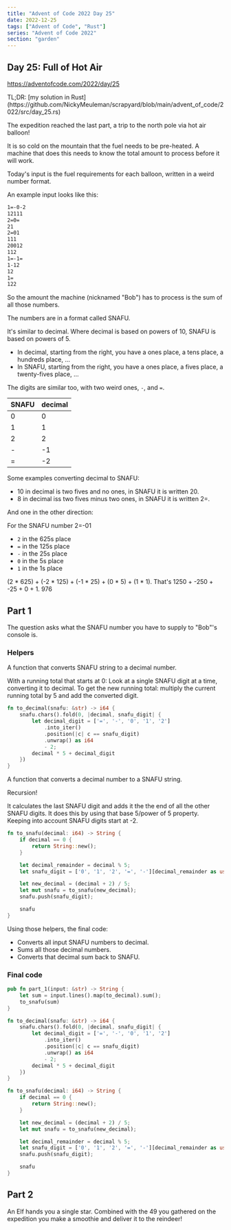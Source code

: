 ```yaml
---
title: "Advent of Code 2022 Day 25"
date: 2022-12-25
tags: ["Advent of Code", "Rust"]
series: "Advent of Code 2022"
section: "garden"
---
```

## Day 25: Full of Hot Air

https://adventofcode.com/2022/day/25

<Aside>
TL;DR: [my solution in Rust](https://github.com/NickyMeuleman/scrapyard/blob/main/advent_of_code/2022/src/day_25.rs)
</Aside>

The expedition reached the last part, a trip to the north pole via hot air balloon!

It is so cold on the mountain that the fuel needs to be pre-heated.
A machine that does this needs to know the total amount to process before it will work.

Today's input is the fuel requirements for each balloon, written in a weird number format.

An example input looks like this:

```txt title=input.txt
1=-0-2
12111
2=0=
21
2=01
111
20012
112
1=-1=
1-12
12
1=
122
```

So the amount the machine (nicknamed "Bob") has to process is the sum of all those numbers.

The numbers are in a format called SNAFU.

It's similar to decimal.
Where decimal is based on powers of 10, SNAFU is based on powers of 5.

- In decimal, starting from the right, you have a ones place, a tens place, a hundreds place, ...
- In SNAFU, starting from the right, you have a ones place, a fives place, a twenty-fives place, ... 

The digits are similar too, with two weird ones, `-`, and `=`.

| SNAFU | decimal |
| --- | --- |
| 0 | 0 |
| 1 | 1 |
| 2 | 2 |
| - | -1 |
| = | -2 |

Some examples converting decimal to SNAFU:

- 10 in decimal is two fives and no ones, in SNAFU it is written 20.
- 8 in decimal iss two fives minus two ones, in SNAFU it is written 2=.

And one in the other direction:

For the SNAFU number 2=-01
- `2` in the 625s place
- `=` in the 125s place
- `-` in the 25s place
- `0` in the 5s place
- `1` in the 1s place

(2 * 625) + (-2 * 125) + (-1 * 25) + (0 * 5) + (1 * 1). 
That's 1250 + -250 + -25 + 0 + 1.
976

## Part 1

The question asks what the SNAFU number you have to supply to "Bob"'s console is.

### Helpers

A function that converts SNAFU string to a decimal number.

With a running total that starts at 0:
Look at a single SNAFU digit at a time, converting it to decimal.
To get the new running total: multiply the current running total by 5 and add the converted digit.

```rust
fn to_decimal(snafu: &str) -> i64 {
    snafu.chars().fold(0, |decimal, snafu_digit| {
        let decimal_digit = ['=', '-', '0', '1', '2']
            .into_iter()
            .position(|c| c == snafu_digit)
            .unwrap() as i64
            - 2;
        decimal * 5 + decimal_digit
    })
}
```

A function that converts a decimal number to a SNAFU string.

Recursion!

It calculates the last SNAFU digit and adds it the the end of all the other SNAFU digits.
It does this by using that base 5/power of 5 property.
Keeping into account SNAFU digits start at -2.

```rust
fn to_snafu(decimal: i64) -> String {
    if decimal == 0 {
        return String::new();
    }

    let decimal_remainder = decimal % 5;
    let snafu_digit = ['0', '1', '2', '=', '-'][decimal_remainder as usize];

    let new_decimal = (decimal + 2) / 5;
    let mut snafu = to_snafu(new_decimal);
    snafu.push(snafu_digit);

    snafu
}
```

Using those helpers, the final code:
- Converts all input SNAFU numbers to decimal.
- Sums all those decimal numbers.
- Converts that decimal sum back to SNAFU.

### Final code

```rust title=day_25.rs numberLines
pub fn part_1(input: &str) -> String {
    let sum = input.lines().map(to_decimal).sum();
    to_snafu(sum)
}

fn to_decimal(snafu: &str) -> i64 {
    snafu.chars().fold(0, |decimal, snafu_digit| {
        let decimal_digit = ['=', '-', '0', '1', '2']
            .into_iter()
            .position(|c| c == snafu_digit)
            .unwrap() as i64
            - 2;
        decimal * 5 + decimal_digit
    })
}

fn to_snafu(decimal: i64) -> String {
    if decimal == 0 {
        return String::new();
    }

    let new_decimal = (decimal + 2) / 5;
    let mut snafu = to_snafu(new_decimal);

    let decimal_remainder = decimal % 5;
    let snafu_digit = ['0', '1', '2', '=', '-'][decimal_remainder as usize];
    snafu.push(snafu_digit);

    snafu
}
```

## Part 2

An Elf hands you a single star.
Combined with the 49 you gathered on the expedition you make a smoothie and deliver it to the reindeer!
